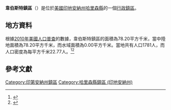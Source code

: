 {{noteTA
|G1=USState
|G2=地名
|G3=Unit
}}
{{Infobox settlement
|official_name            = 韋伯斯特鎮區
|native_name = Webster Township
|settlement_type          = [[行政鎮區|行政鎮區]]
|image_skyline            = 
|imagesize                = 
|image_map                = Map highlighting Webster Township, Harrison County, Indiana.svg
|mapsize                  = 250px
|pushpin_map  =USA Indiana
|pushpin_label = 韋伯斯特鎮區
|pushpin_label_position   = top
|pushpin_map_caption      = 韋伯斯特鎮區在印地安納州的位置
|subdivision_type         = [[世界政區索引|國家]]
|subdivision_type1        = [[美国州份|州份]]
|subdivision_type2        = [[印地安納州行政区划|縣]]
|subdivision_name         = [[美国|美国]]
|subdivision_name1        = [[印地安納州|印地安納州]]
|subdivision_name2        = [[哈里森縣_(印地安納州)|哈里森縣]]
|elevation_ft             = 669
|elevation_m              = 204
|timezone                 = [[北美东部時區|北美东部時區]]
|area_total_km2           = 78.20
|area_land_km2            = 78.20
|area_water_km2           = 0.00
|area_total_sq_mi         = 
|area_land_sq_mi          = 
|area_water_sq_mi         = 
|population_as_of         = [[2010年美國人口普查|2010]]
|population_footnotes     = 
|population_total         = 1781
|population_density_km2   = auto
|population_density_sq_mi = auto
|utc_offset               = -5
|coordinates              = {{coord|38|08|36|N|86|03|19|W|type:city_region:US-AL_source:GNS-enwiki|display=inline,title}}
| coor_pinpoint           = 
| coordinates_footnotes   = 
|timezone_DST             = EDT
|utc_offset_DST           = -4
|postal_code_type         = [[美國郵區編號|郵區編號]]
|postal_code              = 
|area_code                = {{link-en|电话区号812|Area code 812|812}}
|blank_name = [[地名信息系统|GNIS ID]]
|blank_info = 454044
}}
'''韋伯斯特鎮區'''（{{lang-en|Webster Township}}）是位於[[美國|美國]][[印地安納州|印地安納州]][[哈里森縣_(印地安納州)|哈里森縣]]的一個[[行政鎮區|行政鎮區]]。

== 地方資料 ==
根據[[2010年美國人口普查|2010年美國人口普查]]的數據，韋伯斯特鎮區的面積為78.20平方千米，當中陸地面積為78.20平方千米，而水域面積為0.00平方千米。當地共有人口1781人，而人口密度為每平方千米22.77人。<ref name="GR8">{{cite web|url=http://factfinder2.census.gov|publisher=[[美国人口调查局|美国人口调查局]]|accessdate=2011-05-14|title=American FactFinder}}</ref><ref>{{cite web|url=https://www.citypopulation.de/en/usa/illinois/admin/|title=USA: Illinois (Counties and Townships) - City Population}}</ref>

== 參考文獻 ==
{{reflist}}

{{哈里森縣 (印地安納州)}}

{{DEFAULTSORT:Webster Township}}
[[Category:印第安納州鎮區|Category:印第安納州鎮區]]
[[Category:哈里森縣鎮區_(印地安納州)|Category:哈里森縣鎮區 (印地安納州)]]

{{Indiana-geo-stub}}